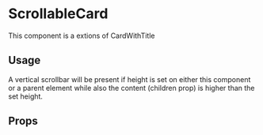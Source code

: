 
# ScrollableCard

This component is a extions of CardWithTitle

## Usage

A vertical scrollbar will be present if height is set on either this component or a parent element while also the content (children prop) is higher than the set height.

## Props

<Props of={ScrollableCard} />
